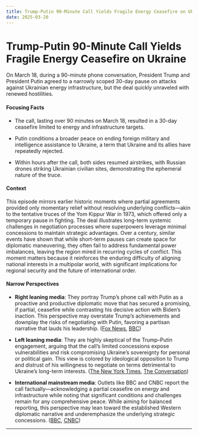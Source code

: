 ```yaml
---
title: Trump-Putin 90-Minute Call Yields Fragile Energy Ceasefire on Ukraine
date: 2025-03-20
---
```


# Trump-Putin 90-Minute Call Yields Fragile Energy Ceasefire on Ukraine

On March 18, during a 90-minute phone conversation, President Trump and President Putin agreed to a narrowly scoped 30-day pause on attacks against Ukrainian energy infrastructure, but the deal quickly unraveled with renewed hostilities.

#### Focusing Facts

- The call, lasting over 90 minutes on March 18, resulted in a 30-day ceasefire limited to energy and infrastructure targets.

- Putin conditions a broader peace on ending foreign military and intelligence assistance to Ukraine, a term that Ukraine and its allies have repeatedly rejected.

- Within hours after the call, both sides resumed airstrikes, with Russian drones striking Ukrainian civilian sites, demonstrating the ephemeral nature of the truce.

#### Context

This episode mirrors earlier historic moments where partial agreements provided only momentary relief without resolving underlying conflicts—akin to the tentative truces of the Yom Kippur War in 1973, which offered only a temporary pause in fighting. The deal illustrates long-term systemic challenges in negotiation processes where superpowers leverage minimal concessions to maintain strategic advantages. Over a century, similar events have shown that while short-term pauses can create space for diplomatic maneuvering, they often fail to address fundamental power imbalances, leaving the region mired in recurring cycles of conflict. This moment matters because it reinforces the enduring difficulty of aligning national interests in a multipolar world, with significant implications for regional security and the future of international order.

#### Narrow Perspectives

- **Right leaning media**: They portray Trump’s phone call with Putin as a proactive and productive diplomatic move that has secured a promising, if partial, ceasefire while contrasting his decisive action with Biden’s inaction. This perspective may overstate Trump’s achievements and downplay the risks of negotiating with Putin, favoring a partisan narrative that lauds his leadership. ([Fox News](https://www.foxnews.com/politics/trump-speaks-russia-putin-about-ending-war-ukraine), [BBC](https://www.bbc.com/news/articles/cvgezypn3nzo))

- **Left leaning media**: They are highly skeptical of the Trump–Putin engagement, arguing that the call’s limited concessions expose vulnerabilities and risk compromising Ukraine’s sovereignty for personal or political gain. This view is colored by ideological opposition to Trump and distrust of his willingness to negotiate on terms detrimental to Ukraine’s long-term interests. ([The New York Times](https://www.nytimes.com/2025/03/18/opinion/trump-putin-ukraine.html), [The Conversation](http://theconversation.com/putin-made-trump-wait-then-strung-him-along-its-clear-his-war-aims-in-ukraine-have-not-changed-252497))

- **International mainstream media**: Outlets like BBC and CNBC report the call factually—acknowledging a partial ceasefire on energy and infrastructure while noting that significant conditions and challenges remain for any comprehensive peace. While aiming for balanced reporting, this perspective may lean toward the established Western diplomatic narrative and underemphasize the underlying strategic concessions. ([BBC](https://www.bbc.com/news/articles/cd65pz1p7d9o), [CNBC](https://www.cnbc.com/2025/03/18/trump-putin-russia-ukraine-war-ceasefire-call.html))

---
